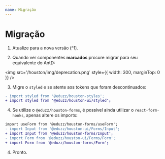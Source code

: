 ```yaml
---
name: Migração
---
```


# Migração

1. Atualize para a nova versão (^1).

2. Quando ver componentes **marcados** procure migrar para seu equivalente do AntD:

<img src='/houston/img/deprecation.png' style={{ width: 300, marginTop: 0 }} />

3. Migre o `styled` e se atente aos tokens que foram descontinuados:

```diff
- import styled from '@eduzz/houston-styles';
+ import styled from '@eduzz/houston-ui/styled';
```

4. Se utilize o `@eduzz/houston-forms`, é possível ainda utilizar o `react-form-hooks`,
   apenas altere os imports:

```diff
import useForm from '@eduzz/houston-forms/useForm';
- import Input from '@eduzz/houston-ui/Forms/Input';
+ import Input from '@eduzz/houston-forms/Input';
- import Form from '@eduzz/houston-ui/Forms/Form';
+ import Form from '@eduzz/houston-forms/Form';
```

4. Pronto.
